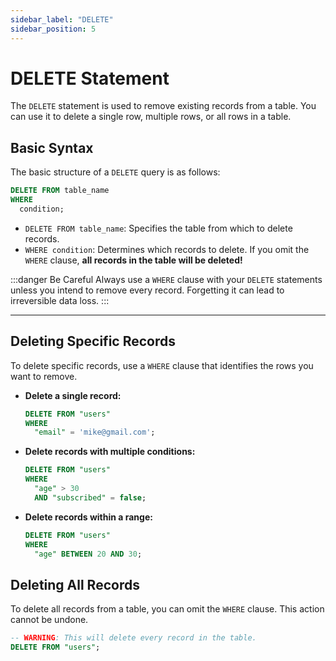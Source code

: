 ```yaml
---
sidebar_label: "DELETE"
sidebar_position: 5
---
```


# DELETE Statement

The `DELETE` statement is used to remove existing records from a table. You can use it to delete a single row, multiple rows, or all rows in a table.

## Basic Syntax

The basic structure of a `DELETE` query is as follows:

```sql
DELETE FROM table_name
WHERE
  condition;
```

- `DELETE FROM table_name`: Specifies the table from which to delete records.
- `WHERE condition`: Determines which records to delete. If you omit the `WHERE` clause, **all records in the table will be deleted!**

:::danger Be Careful
Always use a `WHERE` clause with your `DELETE` statements unless you intend to remove every record. Forgetting it can lead to irreversible data loss.
:::

---

## Deleting Specific Records

To delete specific records, use a `WHERE` clause that identifies the rows you want to remove.

- **Delete a single record:**

  ```sql
  DELETE FROM "users"
  WHERE
    "email" = 'mike@gmail.com';
  ```

- **Delete records with multiple conditions:**

  ```sql
  DELETE FROM "users"
  WHERE
    "age" > 30
    AND "subscribed" = false;
  ```

- **Delete records within a range:**

  ```sql
  DELETE FROM "users"
  WHERE
    "age" BETWEEN 20 AND 30;
  ```

## Deleting All Records

To delete all records from a table, you can omit the `WHERE` clause. This action cannot be undone.

```sql
-- WARNING: This will delete every record in the table.
DELETE FROM "users";
```
